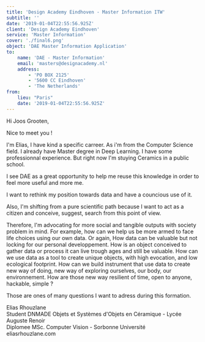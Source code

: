 ```yaml
---
title: 'Design Academy Eindhoven - Master Information ITW'
subtitle: ''
date: '2019-01-04T22:55:56.925Z'
client: 'Design Academy Eindhoven'
service: 'Master Information'
cover: './final6.png'
object: 'DAE Master Information Application'
to:
    name: 'DAE - Master Information'
    email: 'masters@designacademy.nl'
    address:
        - 'PO BOX 2125'
        - '5600 CC Eindhoven'
        - 'The Netherlands'
from:
    lieu: "Paris"
    date: '2019-01-04T22:55:56.925Z'
---
```


Hi Joos Grooten,

Nice to meet you !

I'm Elias, I have kind a specific carreer. As i'm from the Computer Science field. I already have Master degree in Deep Learning. 
I have some professionnal experience. But right now I'm stuying Ceramics in a public school.

I see DAE as a great opportunity to help me reuse this knowledge in order to feel more useful and more me.

I want to rethink my position towards data and have a councious use of it.

Also, I'm shifting from a pure scientific path
because I want to act as a citizen and conceive, suggest, search from this point of view.

Therefore, I'm advocating for more social and tangible outputs with society problem in mind.
For example, how can we help us be more armed to face life choices using our own data. Or again,
How data can be valuable but not locking for our personal developpement. How is an object conceived to gather data or process it can live trough ages and still be valuable. How can we use data as a tool to create unique objects, with high evocation, and low ecological footprint. How can we build instrument that use data to create new way of doing, new way of exploring ourselves, our body, our environnement. How are those new way resilient of time, open to anyone, hackable, simple ?

Those are ones of many questions I want to adress during this formation.

Elias Rhouzlane<br/>
Student DNMADE Objets et Systèmes d'Objets en Céramique - Lycée Auguste Renoir<br/>
Diplomee MSc. Computer Vision - Sorbonne Université<br/>
eliasrhouzlane.com
